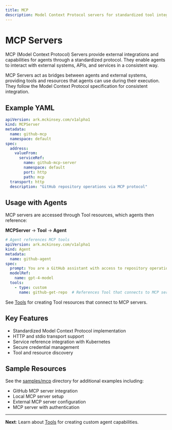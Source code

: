 ```yaml
---
title: MCP
description: Model Context Protocol servers for standardized tool integration
---
```

# MCP Servers

MCP (Model Context Protocol) Servers provide external integrations and capabilities for agents through a standardized protocol. They enable agents to interact with external systems, APIs, and services in a consistent way.

MCP Servers act as bridges between agents and external systems, providing tools and resources that agents can use during their execution. They follow the Model Context Protocol specification for consistent integration.

## Example YAML

```yaml
apiVersion: ark.mckinsey.com/v1alpha1
kind: MCPServer
metadata:
  name: github-mcp
  namespace: default
spec:
  address:
    valueFrom:
      serviceRef:
        name: github-mcp-server
        namespace: default
        port: http
        path: mcp
  transport: http
  description: "GitHub repository operations via MCP protocol"
```

## Usage with Agents

MCP servers are accessed through Tool resources, which agents then reference:

**MCPServer** → **Tool** → **Agent**

```yaml
# Agent references MCP tools
apiVersion: ark.mckinsey.com/v1alpha1
kind: Agent
metadata:
  name: github-agent
spec:
  prompt: You are a GitHub assistant with access to repository operations.
  modelRef:
    name: gpt-4-model
  tools:
    - type: custom
      name: github-get-repo  # References Tool that connects to MCP server
```

See [Tools](/reference/resources/tools) for creating Tool resources that connect to MCP servers.

## Key Features

- Standardized Model Context Protocol implementation
- HTTP and stdio transport support
- Service reference integration with Kubernetes
- Secure credential management
- Tool and resource discovery

## Sample Resources

See the [samples/mcp](../../samples/mcp) directory for additional examples including:
- GitHub MCP server integration
- Local MCP server setup
- External MCP server configuration
- MCP server with authentication

---

**Next**: Learn about [Tools](../tools) for creating custom agent capabilities.